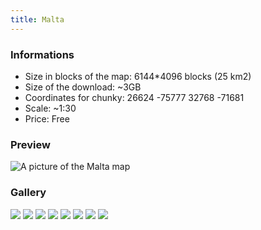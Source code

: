 ---
title: Malta
---


### Informations
* Size in blocks of the map: 6144*4096 blocks (25 km2)
* Size of the download: ~3GB
* Coordinates for chunky: 26624 -75777 32768 -71681
* Scale: ~1:30
* Price: Free

### Preview
<img src="/img/maps/previews/europe/malta.webp" alt="A picture of the Malta map"></img>  

### Gallery
<Slider dots arrows={false} infinite slidesToShow={1} slidesToScroll={1} pauseOnHover speed={500} autoplay autoplaySpeed={3000}>
    <img src="/img/maps/gallery/europe/malta/0.webp"></img>
    <img src="/img/maps/gallery/europe/malta/1.webp"></img>
    <img src="/img/maps/gallery/europe/malta/2.webp"></img>
    <img src="/img/maps/gallery/europe/malta/3.webp"></img>
    <img src="/img/maps/gallery/europe/malta/4.webp"></img>
    <img src="/img/maps/gallery/europe/malta/5.webp"></img>
    <img src="/img/maps/gallery/europe/malta/6.webp"></img>
    <img src="/img/maps/gallery/europe/malta/7.webp"></img>
</Slider>